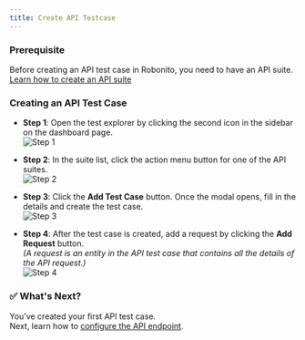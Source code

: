 ```yaml
---
title: Create API Testcase
---
```


### Prerequisite

Before creating an API test case in Robonito, you need to have an API suite.  
[Learn how to create an API suite](../suites)

### Creating an API Test Case

- **Step 1**: Open the test explorer by clicking the second icon in the sidebar on the dashboard page.  
  ![Step 1](/api-testing/test-explorer-instruction.png)

- **Step 2**: In the suite list, click the action menu button for one of the API suites.  
  ![Step 2](/api-testing/api-suite-menu-item.png)

- **Step 3**: Click the **Add Test Case** button. Once the modal opens, fill in the details and create the test case.  
  ![Step 3](/api-testing/create-testcase-button.png)

- **Step 4**: After the test case is created, add a request by clicking the **Add Request** button.  
  _(A request is an entity in the API test case that contains all the details of the API request.)_  
  ![Step 4](/api-testing/create-endpoint.png)

### ✅ What's Next?

You’ve created your first API test case.  
Next, learn how to [configure the API endpoint](./configure-api-endpoint).
